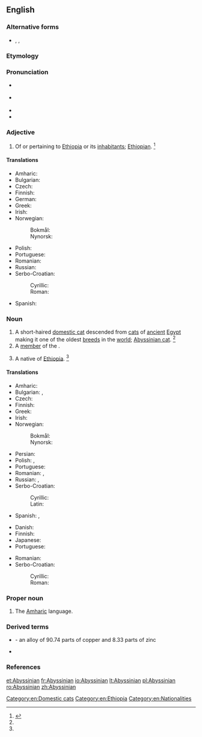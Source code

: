 ==English==

===Alternative forms===
* {{l|en|Abyssian}}, {{l|en|Abyssin}}, {{l|en|Abyssine}} {{qualifier|rare}}

===Etymology===
{{suffix|Abyssinia|n|lang=en}}

===Pronunciation===
* {{a|RP}} {{IPA|/ˌæb.ɪˈsɪn.ɪ.ən/|lang=en}}
* {{a|US}} {{IPA|/ˌæb.ɪˈsɪn.i.ən/|/ˌæb.əˈsɪn.i.ən/|/ˌæb.əˈsɪn.jən/|lang=en}}
* {{rhymes|ɪnjən|lang=en}}
* {{rhymes|ɪniən|lang=en}}

===Adjective===
{{en-adj|-}}

# {{lb|en|dated|usually|_|capitalized}} Of or pertaining to [[Ethiopia]] or its [[inhabitant]]s; [[Ethiopian]]. {{defdate|First attested in the late 18th century.}}<ref name=SOED>{{R:SOED5|page=11}}</ref>

====Translations====
{{trans-top|of or pertaining to Abyssinia}}
* Amharic: {{t|am|ሐበሻ|tr=häbäsha|sc=Ethi}}
* Bulgarian: {{t|bg|абисински|m|tr=abisínski}}
* Czech: {{t+|cs|habešský}}
* Finnish: {{t|fi|abessinialainen}}
* German: {{t+|de|abessinisch}}
* Greek: {{t|el|αβησσυνιακός}}
* Irish: {{t|ga|Aibisíneach}}
* Norwegian:
*: Bokmål: {{t|no|abessinsk}}
*: Nynorsk: {{t|nn|abessinsk}}
{{trans-mid}}
* Polish: {{t+|pl|abisyński}}
* Portuguese: {{t+|pt|abissínio|m}}
* Romanian: {{t|ro|abisinian}}
* Russian: {{t+|ru|абисси́нский}}
* Serbo-Croatian:
*: Cyrillic: {{t|sh|абисински|m|sc=Cyrl}}
*: Roman: {{t|sh|abisinski|m}}
* Spanish: {{t+|es|abisinio}}
{{trans-bottom}}

===Noun===
{{en-noun}}
{{wikipedia|Abyssinian (cat)}}

# A short-haired [[domestic cat]] descended from [[cat]]s of [[ancient]] [[Egypt]] making it one of the oldest [[breed]]s in the [[world]]; [[Abyssinian cat]]. {{defdate|First attested in the late 19th century.}}<ref name=SOED/>
# A [[member]] of the {{w|Abyssinian Church}}.
# {{lb|en|dated}} A native of [[Ethiopia]]. {{defdate|First attested in the mid 18th century.}}<ref name=SOED/>

====Translations====
{{trans-top|a native of Abyssinia}}
* Amharic: {{t|am|ሐበሻ|tr=häbäsha|sc=Ethi}}
* Bulgarian: {{t|bg|абисинец|m|tr=abisínec}}, {{t+|bg|абисинка|f|tr=abisínka}}
* Czech: {{t+|cs|Habešan|m}}
* Finnish: {{t|fi|abessinialainen}}
* Greek: {{t|el|Αβησσυνός|m}}
* Irish: {{t|ga|Aibisíneach|m}}
* Norwegian:
*: Bokmål: {{t+|no|abessinier}}
*: Nynorsk: {{t|nn|abessiniar}}
{{trans-mid}}
* Persian: {{t+|fa|حبشی|tr=habaši}}
* Polish: {{t+|pl|Abisyńczyk|m-pr}}, {{t+|pl|Abisynka|f}}
* Portuguese: {{t+|pt|abissínio|m}}
* Romanian: {{t|ro|abisinian|m}}, {{t|ro|abisiniană|f}}
* Russian: {{t+|ru|абисси́нец|m}}, {{t+|ru|абисси́нка|f}}
* Serbo-Croatian:
*: Cyrillic: {{t|sh|абисинац|m|sc=Cyrl}}
*: Latin: {{t+|sh|abisinac|m}}
* Spanish: {{t+|es|abisinio|m}}, {{t+|es|abisinia|f}}
{{trans-bottom}}

{{trans-top|cat}}
* Danish: {{t+|da|abyssinier}}
* Finnish: {{t|fi|abessinialainen}}
* Japanese: {{t|ja|アビシニアン|tr=abishinian|sc=Jpan}}
* Portuguese: {{t+|pt|abissínio|m}}
{{trans-mid}}
* Romanian: {{t|ro|abisiniană|f}}
* Serbo-Croatian:
*: Cyrillic: {{t|sh|абисинка|f|sc=Cyrl}}
*: Roman: {{t|sh|abisinka|f}}
{{trans-bottom}}

===Proper noun===
{{en-proper noun}}

# The [[Amharic]] language.

===Derived terms===
* {{l|en|Abyssinian gold}} - an alloy of 90.74 parts of copper and 8.33 parts of zinc
* {{l|en|Abyssinian tea}}

===References===
<references/>

[[Category:en:Domestic cats]]
[[Category:en:Ethiopia]]
[[Category:en:Nationalities]]

[[et:Abyssinian]]
[[fr:Abyssinian]]
[[io:Abyssinian]]
[[lt:Abyssinian]]
[[pl:Abyssinian]]
[[ro:Abyssinian]]
[[zh:Abyssinian]]